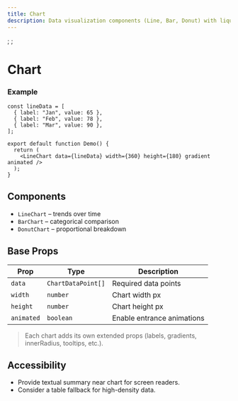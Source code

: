 ```yaml
---
title: Chart
description: Data visualization components (Line, Bar, Donut) with liquid glass aesthetics.
---
```

;
;

# Chart

### Example

```tsx
const lineData = [
  { label: "Jan", value: 65 },
  { label: "Feb", value: 78 },
  { label: "Mar", value: 90 },
];

export default function Demo() {
  return (
    <LineChart data={lineData} width={360} height={180} gradient animated />
  );
}
```

## Components

- `LineChart` – trends over time
- `BarChart` – categorical comparison
- `DonutChart` – proportional breakdown

## Base Props

| Prop       | Type               | Description                |
| ---------- | ------------------ | -------------------------- |
| `data`     | `ChartDataPoint[]` | Required data points       |
| `width`    | `number`           | Chart width px             |
| `height`   | `number`           | Chart height px            |
| `animated` | `boolean`          | Enable entrance animations |

> Each chart adds its own extended props (labels, gradients, innerRadius, tooltips, etc.).

## Accessibility

- Provide textual summary near chart for screen readers.
- Consider a table fallback for high-density data.
